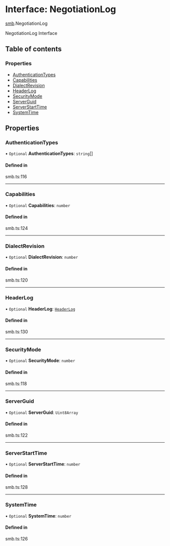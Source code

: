 # Interface: NegotiationLog

[smb](/templates/protocols/javascript/modules/smb).NegotiationLog

NegotiationLog Interface

## Table of contents

### Properties

- [AuthenticationTypes](/templates/protocols/javascript/modules/smb.NegotiationLog#authenticationtypes)
- [Capabilities](/templates/protocols/javascript/modules/smb.NegotiationLog#capabilities)
- [DialectRevision](/templates/protocols/javascript/modules/smb.NegotiationLog#dialectrevision)
- [HeaderLog](/templates/protocols/javascript/modules/smb.NegotiationLog#headerlog)
- [SecurityMode](/templates/protocols/javascript/modules/smb.NegotiationLog#securitymode)
- [ServerGuid](/templates/protocols/javascript/modules/smb.NegotiationLog#serverguid)
- [ServerStartTime](/templates/protocols/javascript/modules/smb.NegotiationLog#serverstarttime)
- [SystemTime](/templates/protocols/javascript/modules/smb.NegotiationLog#systemtime)

## Properties

### AuthenticationTypes

• `Optional` **AuthenticationTypes**: `string`[]

#### Defined in

smb.ts:116

___

### Capabilities

• `Optional` **Capabilities**: `number`

#### Defined in

smb.ts:124

___

### DialectRevision

• `Optional` **DialectRevision**: `number`

#### Defined in

smb.ts:120

___

### HeaderLog

• `Optional` **HeaderLog**: [`HeaderLog`](/templates/protocols/javascript/modules/smb.HeaderLog)

#### Defined in

smb.ts:130

___

### SecurityMode

• `Optional` **SecurityMode**: `number`

#### Defined in

smb.ts:118

___

### ServerGuid

• `Optional` **ServerGuid**: `Uint8Array`

#### Defined in

smb.ts:122

___

### ServerStartTime

• `Optional` **ServerStartTime**: `number`

#### Defined in

smb.ts:128

___

### SystemTime

• `Optional` **SystemTime**: `number`

#### Defined in

smb.ts:126
